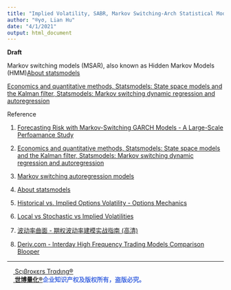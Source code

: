 ```yaml
---
title: "Implied Volatility, SABR, Markov Switching-Arch Statistical Models"
author: "®γσ, Lian Hu"
date: "4/1/2021"
output: html_document
---
```


**Draft**

Markov switching models (MSAR), also known as Hidden Markov Models (HMM)[About statsmodels](https://github.com/statsmodels/statsmodels)

[Economics and quantitative methods, Statsmodels: State space models and the Kalman filter, Statsmodels: Markov switching dynamic regression and autoregression](http://www.chadfulton.com/software.html)

Reference

1) [Forecasting Risk with Markov-Switching GARCH Models - A Large-Scale Perfoamance Study](https://englianhu.files.wordpress.com/2021/04/wp-1618274429537.pdf?fbclid=IwAR2Zcm9Igp0VZVdQeQF3xx1gTkaYKqPGRGONrfWQCXIs0J93Bytjtoyzna4)

2) [Economics and quantitative methods, Statsmodels: State space models and the Kalman filter, Statsmodels: Markov switching dynamic regression and autoregression](http://www.chadfulton.com/software.html)

3) [Markov switching autoregression models](http://www.chadfulton.com/topics/markov_autoregression.html?fbclid=IwAR296sU99p_zlwbBetQmQTczHC8kN8WpsXTi7_CFBnrkqc1koh0CDRMwV7A)

4) [About statsmodels](https://github.com/statsmodels/statsmodels)

5) [Historical vs. Implied Options Volatility - Options Mechanics](https://www.youtube.com/watch?v=eBa-1pQEG0E)

6) [Local vs Stochastic vs Implied Volatilities](https://www.youtube.com/watch?v=y4B4wSnXg6E)

7) [波动率曲面 - 期权波动率建模实战指南 (高清)]()

8) [Deriv.com - Interday High Frequency Trading Models Comparison Blooper](https://rpubs.com/englianhu/binary-Q1Inter-HFT)


---

[<img src="www/Scibrokes.png" height="14"/> Sςιβrοκεrs Trαdιηg®](http://www.scibrokes.com)<br>
<span style='color:RoyalBlue'>**[<img src="www/Scibrokes.png" height="14"/> 世博量化®](http://www.scibrokes.com)企业知识产权及版权所有，盗版必究。**</span>
